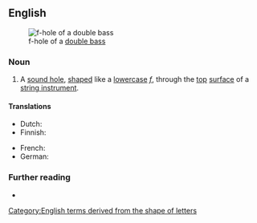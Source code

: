 ==English==
[[Image:Doublebass fhole.jpg|thumb|f-hole of a [[double bass]]]]

===Noun===
{{en-noun|head=[[f]]-[[hole]]}}

# {{lb|en|musical instruments}} A [[sound hole]], [[shape]]d like a [[lowercase]] ''[[f]]'', through the [[top]] [[surface]] of a [[string instrument]].
#: {{hyper|en|sound hole}}

====Translations====
{{trans-top|hole in instrument}}
* Dutch: {{t+|nl|klankgat|n}}
* Finnish: {{t|fi|f-aukko}}
{{trans-mid}}
* French: {{t+|fr|ouïe|f}}
* German: {{t+|de|F-Loch|n}}
{{trans-bottom}}

===Further reading===
* {{pedia|sound hole}}

[[Category:English terms derived from the shape of letters]]